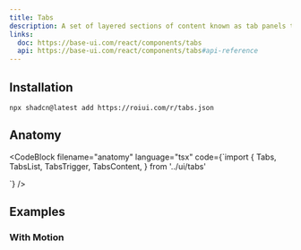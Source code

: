 ```yaml
---
title: Tabs
description: A set of layered sections of content known as tab panels that are displayed one at a time.
links:
  doc: https://base-ui.com/react/components/tabs
  api: https://base-ui.com/react/components/tabs#api-reference
---
```


<ComponentPreview name="tabs-demo" />

## Installation

```package-install
npx shadcn@latest add https://roiui.com/r/tabs.json
```

## Anatomy

<CodeBlock
filename="anatomy"
  language="tsx"
  code={`import {
  Tabs,
  TabsList,
  TabsTrigger,
  TabsContent,
} from '../ui/tabs'

<Tabs>
  <TabsList>
    <TabsTrigger />
  </TabsList>
  <TabsContent />
</Tabs>`}
/>

## Examples

### With Motion

<ComponentPreview name="tabs-motion" />
